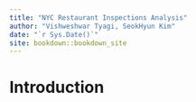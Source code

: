 ```yaml
--- 
title: "NYC Restaurant Inspections Analysis"
author: "Vishweshwar Tyagi, SeokHyun Kim"
date: "`r Sys.Date()`"
site: bookdown::bookdown_site
---
```


# Introduction

